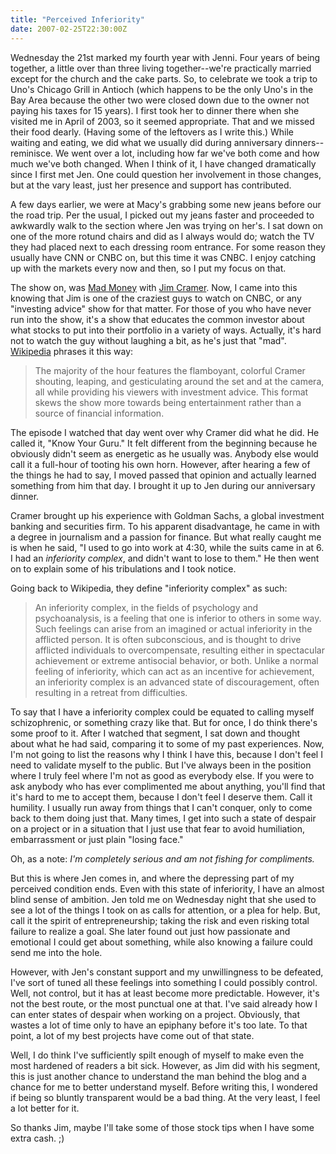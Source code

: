 ```yaml
---
title: "Perceived Inferiority"
date: 2007-02-25T22:30:00Z
---
```


Wednesday the 21st marked my fourth year with Jenni. Four years of being together, a little over than three living together--we're practically married except for the church and the cake parts. So, to celebrate we took a trip to Uno's Chicago Grill in Antioch (which happens to be the only Uno's in the Bay Area because the other two were closed down due to the owner not paying his taxes for 15 years). I first took her to dinner there when she visited me in April of 2003, so it seemed appropriate. That and we missed their food dearly. (Having some of the leftovers as I write this.) While waiting and eating, we did what we usually did during anniversary dinners--reminisce. We went over a lot, including how far we've both come and how much we've both changed. When I think of it, I have changed dramatically since I first met Jen. One could question her involvement in those changes, but at the vary least, just her presence and support has contributed.

A few days earlier, we were at Macy's grabbing some new jeans before our the road trip. Per the usual, I picked out my jeans faster and proceeded to awkwardly walk to the section where Jen was trying on her's. I sat down on one of the more rotund chairs and did as I always would do; watch the TV they had placed next to each dressing room entrance. For some reason they usually have CNN or CNBC on, but this time it was CNBC. I enjoy catching up with the markets every now and then, so I put my focus on that.

The show on, was [Mad Money][1] with [Jim Cramer][2]. Now, I came into this knowing that Jim is one of the craziest guys to watch on CNBC, or any "investing advice" show for that matter. For those of you who have never run into the show, it's a show that educates the common investor about what stocks to put into their portfolio in a variety of ways. Actually, it's hard not to watch the guy without laughing a bit, as he's just that "mad". [Wikipedia][3] phrases it this way:

> The majority of the hour features the flamboyant, colorful Cramer shouting, leaping, and gesticulating around the set and at the camera, all while providing his viewers with investment advice. This format skews the show more towards being entertainment rather than a source of financial information.

The episode I watched that day went over why Cramer did what he did. He called it, "Know Your Guru."  It felt different from the beginning because he obviously didn't seem as energetic as he usually was. Anybody else would call it a full-hour of tooting his own horn. However, after hearing a few of the things he had to say, I moved passed that opinion and actually learned something from him that day. I brought it up to Jen during our anniversary dinner.

Cramer brought up his experience with Goldman Sachs, a global investment banking and securities firm. To his apparent disadvantage, he came in with a degree in journalism and a passion for finance. But what really caught me is when he said, "I used to go into work at 4:30, while the suits came in at 6. I had an _inferiority complex_, and didn't want to lose to them." He then went on to explain some of his tribulations and I took notice.

Going back to Wikipedia, they define "inferiority complex" as such:

> An inferiority complex, in the fields of psychology and psychoanalysis, is a feeling that one is inferior to others in some way. Such feelings can arise from an imagined or actual inferiority in the afflicted person. It is often subconscious, and is thought to drive afflicted individuals to overcompensate, resulting either in spectacular achievement or extreme antisocial behavior, or both. Unlike a normal feeling of inferiority, which can act as an incentive for achievement, an inferiority complex is an advanced state of discouragement, often resulting in a retreat from difficulties.

To say that I have a inferiority complex could be equated to calling myself schizophrenic, or something crazy like that. But for once, I do think there's some proof to it. After I watched that segment, I sat down and thought about what he had said, comparing it to some of my past experiences. Now, I'm not going to list the reasons why I think I have this, because I don't feel I need to validate myself to the public. But I've always been in the position where I truly feel where I'm not as good as everybody else. If you were to ask anybody who has ever complimented me about anything, you'll find that it's hard to me to accept them, because I don't feel I deserve them. Call it humility. I usually run away from things that I can't conquer, only to come back to them doing just that. Many times, I get into such a state of despair on a project or in a situation that I just use that fear to avoid humiliation, embarrassment or just plain "losing face."

Oh, as a note: _I'm completely serious and am not fishing for compliments._

But this is where Jen comes in, and where the depressing part of my perceived condition ends. Even with this state of inferiority, I have an almost blind sense of ambition. Jen told me on Wednesday night that she used to see a lot of the things I took on as calls for attention, or a plea for help. But, call it the spirit of entrepreneurship; taking the risk and even risking total failure to realize a goal. She later found out just how passionate and emotional I could get about something, while also knowing a failure could send me into the hole.

However, with Jen's constant support and my unwillingness to be defeated, I've sort of tuned all these feelings into something I could possibly control. Well, not control, but it has at least become more predictable. However, it's not the best route, or the most punctual one at that. I've said already how I can enter states of despair when working on a project. Obviously, that wastes a lot of time only to have an epiphany before it's too late. To that point, a lot of my best projects have come out of that state.

Well, I do think I've sufficiently spilt enough of myself to make even the most hardened of readers a bit sick. However, as Jim did with his segment, this is just another chance to understand the man behind the blog and a chance for me to better understand myself. Before writing this, I wondered if being so bluntly transparent would be a bad thing. At the very least, I feel a lot better for it.

So thanks Jim, maybe I'll take some of those stock tips when I have some extra cash. ;)

[1]: http://www.madmoneyrecap.com/
[2]: http://en.wikipedia.org/wiki/Jim_Cramer
[3]: http://en.wikipedia.org/wiki/Mad_Money
